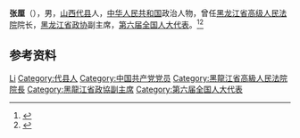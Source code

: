 '''张厘'''（{{bd|1922年||2005年|4月1日}}），男，[[山西|山西]][[代县|代县]]人，[[中华人民共和国|中华人民共和国]]政治人物，曾任[[黑龙江省高级人民法院|黑龙江省高级人民法院]]院长，[[黑龙江省政协|黑龙江省政协]]副主席，[[第六届全国人大代表|第六届全国人大代表]]。<ref>{{cite book|title=中囯人名大辞典·现任党政军领导人物卷|author=廖盖隆等编|year=1990|publisher=上海辞书出版社|location=上海|page=}}</ref><ref>{{Cite book|title=中华人民共和国职官志|author=何虎生, 李耀东, 向常福主编|publisher=中国社会出版社|year=2003|isbn=9787800883934|location=北京|pages=}}</ref>

== 参考资料 ==
{{reflist}}

{{中国人物小作品}}

{{Authority control}}
{{DEFAULTSORT:Zhang张}}
[[Category:张姓|Li]]
[[Category:代县人|Category:代县人]]
[[Category:中国共产党党员|Category:中国共产党党员]]
[[Category:黑龍江省高級人民法院院長|Category:黑龍江省高級人民法院院長]]
[[Category:黑龍江省政協副主席|Category:黑龍江省政協副主席]]
[[Category:第六届全国人大代表|Category:第六届全国人大代表]]